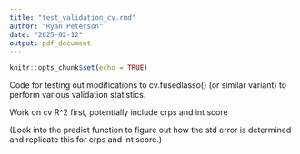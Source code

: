 ---
title: "test_validation_cv.rmd"
author: "Ryan Peterson"
date: "2025-02-12"
output: pdf_document
---

```{r setup, include=FALSE}
knitr::opts_chunk$set(echo = TRUE)
```

Code for testing out modifications to cv.fusedlasso() (or similar variant) to perform various validation statistics.

Work on cv R^2 first, potentially include crps and int score

(Look into the predict function to figure out how the std error is determined and replicate this for crps and int score.)


